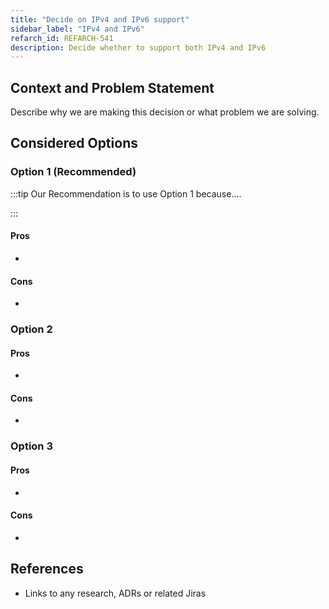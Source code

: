 ```yaml
---
title: "Decide on IPv4 and IPv6 support"
sidebar_label: "IPv4 and IPv6"
refarch_id: REFARCH-541
description: Decide whether to support both IPv4 and IPv6
---
```


## Context and Problem Statement

Describe why we are making this decision or what problem we are solving.

## Considered Options

### Option 1 (Recommended)

:::tip Our Recommendation is to use Option 1 because....

:::

#### Pros

-

#### Cons

-

### Option 2

#### Pros

-

#### Cons

-

### Option 3

#### Pros

-

#### Cons

-

## References

- Links to any research, ADRs or related Jiras
